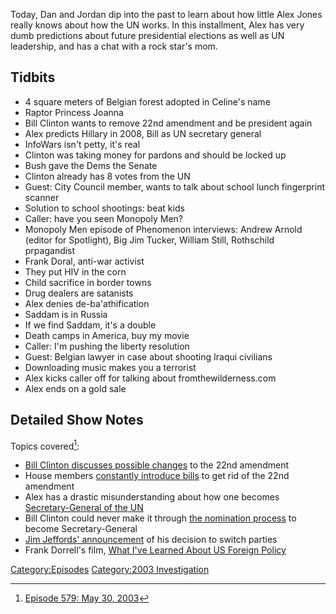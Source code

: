 {{DEFAULTSORT:
    #_EPISODE_0579:May 30, 2003
}}{{Episode
    | title           = May 30, 2003
    | caption         = Listen to this episode on [https://knowledgefight.libsyn.com/579-may-30-2003 Libsyn] [https://open.spotify.com/episode/4KcJ1lFUZI6O8jlAyfgKnJ Spotify]
    | episodeNumber   = 579
    | length          = 01:18:05
    | airDate         = July 21, 2021
    | coverageDate    = May 30, 2003
    | episodeType     = [[:Category:2003 Investigation|2003 Investigation]]
    | appearance      = [[Raptor Princess Joanna]], [[Bill Clinton]], [[Hillary Clinton]], [[George W Bush]], [[Andrew Arnold]], [[Big Jim Tucker]], [[William Still]], [[Frank Doral]]
    | previousEpisode = [[578: A Little Side Track]]
    | nextEpisode     = [[580: July 20-21, 2021]]
}}

{{Stub}}

Today, Dan and Jordan dip into the past to learn about how little Alex Jones really knows about how the UN works. In this installment, Alex has very dumb predictions about future presidential elections as well as UN leadership, and has a chat with a rock star's mom.

==Tidbits==

*4 square meters of Belgian forest adopted in Celine's name
*Raptor Princess Joanna
*Bill Clinton wants to remove 22nd amendment and be president again
*Alex predicts Hillary in 2008, Bill as UN secretary general
*InfoWars isn't petty, it's real
*Clinton was taking money for pardons and should be locked up
*Bush gave the Dems the Senate
*Clinton already has 8 votes from the UN
*Guest: City Council member, wants to talk about school lunch fingerprint scanner
*Solution to school shootings: beat kids
*Caller: have you seen Monopoly Men?
*Monopoly Men episode of Phenomenon interviews: Andrew Arnold (editor for Spotlight), Big Jim Tucker, William Still, Rothschild prpagandist
*Frank Doral, anti-war activist
*They put HIV in the corn
*Child sacrifice in border towns
*Drug dealers are satanists
*Alex denies de-ba'athification
*Saddam is in Russia
*If we find Saddam, it's a double
*Death camps in America, buy my movie
*Caller: I'm pushing the liberty resolution
*Guest: Belgian lawyer in case about shooting Iraqui civilians
*Downloading music makes you a terrorist
*Alex kicks caller off for talking about fromthewilderness.com
*Alex ends on a gold sale

==Detailed Show Notes==

Topics covered<ref>[https://knowledgefight.com/research/2021/7/20/episode-579-may-30-2003 Episode 579: May 30, 2003]</ref>:

*[http://news.bbc.co.uk/2/hi/americas/2946802.stm Bill Clinton discusses possible changes] to the 22nd amendment
*House members [https://www.govtrack.us/congress/bills/108/hjres11 constantly introduce bills] to get rid of the 22nd amendment
*Alex has a drastic misunderstanding about how one becomes [https://www.un.org/sg/en/content/former-secretaries-general Secretary-General of the UN]
*Bill Clinton could never make it through [https://www.un.org/pga/75/sg-selection/ the nomination process] to become Secretary-General
*[https://web.archive.org/web/20011114035433/http://www.senate.gov/~jeffords/524statement.html Jim Jeffords' announcement] of his decision to switch parties
*Frank Dorrell's film, [https://www.youtube.com/watch?v=0gMGhrkoncA What I've Learned About US Foreign Policy]

[[Category:Episodes]]
[[Category:2003 Investigation]]
